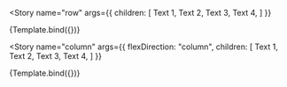 
<Meta title="Components/FlexBox" component={FlexBox} />


<Story
  name="row"
  args={{
    children: [
      <Text mx={1}>Text 1</Text>,
      <Text mx={1}>Text 2</Text>,
      <Text mx={1}>Text 3</Text>,
      <Text mx={1}>Text 4</Text>,
    ]
  }}
>
  {Template.bind({})}
</Story>

<Story
  name="column"
  args={{
    flexDirection: "column",
    children: [
      <Text>Text 1</Text>,
      <Text>Text 2</Text>,
      <Text>Text 3</Text>,
      <Text>Text 4</Text>,
    ]
  }}
>
  {Template.bind({})}
</Story>